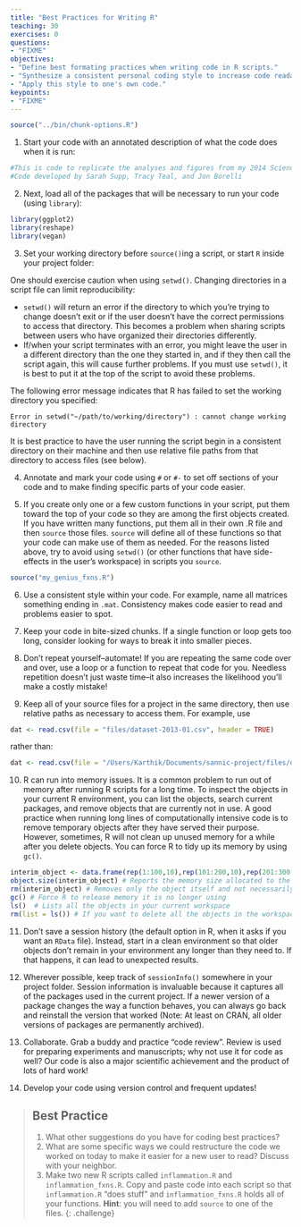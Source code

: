 ```yaml
---
title: "Best Practices for Writing R"
teaching: 30
exercises: 0
questions:
- "FIXME"
objectives:
- "Define best formating practices when writing code in R scripts."
- "Synthesize a consistent personal coding style to increase code readability, consistency, and repeatability."
- "Apply this style to one's own code."
keypoints:
- "FIXME"
---
```


```r
source("../bin/chunk-options.R")
```

1. Start your code with an annotated description of what the code does when it is run:

```r
#This is code to replicate the analyses and figures from my 2014 Science paper.
#Code developed by Sarah Supp, Tracy Teal, and Jon Borelli
```

2. Next, load all of the packages that will be necessary to run your code (using `library`):

```r
library(ggplot2)
library(reshape)
library(vegan)
```

3. Set your working directory before `source()`ing a script, or start `R` inside your project folder:

One should exercise caution when using `setwd()`. Changing directories in a script file can limit reproducibility:

* `setwd()` will return an error if the directory to which you're trying to change doesn't exit or if the user doesn't have the correct permissions to access that directory. This becomes a problem when sharing scripts between users who have organized their directories differently.
* If/when your script terminates with an error, you might leave the user in a different directory than the one they started in, and if they then call the script again, this will cause further problems. If you must use `setwd()`, it is best to put it at the top of the script to avoid these problems.

The following error message indicates that R has failed to set the working directory you specified:

```
Error in setwd("~/path/to/working/directory") : cannot change working directory
```

It is best practice to have the user running the script begin in a consistent directory on their machine and then use relative file paths from that directory to access files (see below).

4. Annotate and mark your code using `#` or `#-` to set off sections of your code and to make finding specific parts of your code easier.

5. If you create only one or a few custom functions in your script, put them toward the top of your code so they are among the first objects created. If you have written many functions, put them all in their own .R file and then `source` those files. `source` will define all of these functions so that your code can make use of them as needed. For the reasons listed above, try to avoid using `setwd()` (or other functions that have side-effects in the user's workspace) in scripts you `source`.

```r
source("my_genius_fxns.R")
```

6. Use a consistent style within your code. For example, name all matrices something ending in `.mat`. Consistency makes code easier to read and problems easier to spot.

7. Keep your code in bite-sized chunks. If a single function or loop gets too long, consider looking for ways to break it into smaller pieces.

8. Don't repeat yourself--automate! If you are repeating the same code over and over, use a loop or a function to repeat that code for you. Needless repetition doesn't just waste time--it also increases the likelihood you'll make a costly mistake!

9. Keep all of your source files for a project in the same directory, then use relative paths as necessary to access them. For example, use

```r
dat <- read.csv(file = "files/dataset-2013-01.csv", header = TRUE)
```

rather than:

```r
dat <- read.csv(file = "/Users/Karthik/Documents/sannic-project/files/dataset-2013-01.csv", header = TRUE)
```

10. R can run into memory issues. It is a common problem to run out of memory after running R scripts for a long time. To inspect the objects in your current R  environment, you can list the objects, search current packages, and remove objects that are currently not in use. A good practice when running long lines of computationally intensive  code is to remove temporary objects after they have served their purpose. However, sometimes, R will not clean up unused memory for a while after you delete objects. You can force R to tidy up its memory by using `gc()`.

~~~{.r}
interim_object <- data.frame(rep(1:100,10),rep(101:200,10),rep(201:300,10)) # Sample dataset of 1000 rows
object.size(interim_object) # Reports the memory size allocated to the object
rm(interim_object) # Removes only the object itself and not necessarily the memory alloted to it
gc() # Force R to release memory it is no longer using
ls()  # Lists all the objects in your current workspace
rm(list = ls()) # If you want to delete all the objects in the workspace and start with a clean slate
~~~

11. Don't save a session history (the default option in R, when it asks if you want an `RData` file). Instead, start in a clean environment so that older objects don't remain in your environment any longer than they need to. If that happens, it can lead to unexpected results.

12. Wherever possible, keep track of `sessionInfo()` somewhere in your project folder. Session information is invaluable because it captures all of the packages used in the current project. If a newer version of a package changes the way a function behaves, you can always go back and reinstall the version that worked (Note: At least on CRAN, all older versions of packages are permanently archived).

13. Collaborate. Grab a buddy and practice "code review". Review is used for preparing experiments and manuscripts; why not use it for code as well? Our code is also a major scientific achievement and the product of lots of hard work!

14. Develop your code using version control and frequent updates!

> ## Best Practice
>
> 1. What other suggestions do you have for coding best practices?
> 2. What are some specific ways we could restructure the code we worked on today to make it easier for a new user to read? Discuss with your neighbor.
> 3. Make two new R scripts called `inflammation.R` and `inflammation_fxns.R`.
>    Copy and paste code into each script so that `inflammation.R` "does stuff" and `inflammation_fxns.R` holds all of your functions.
>    __Hint__: you will need to add `source` to one of the files.
{: .challenge}
